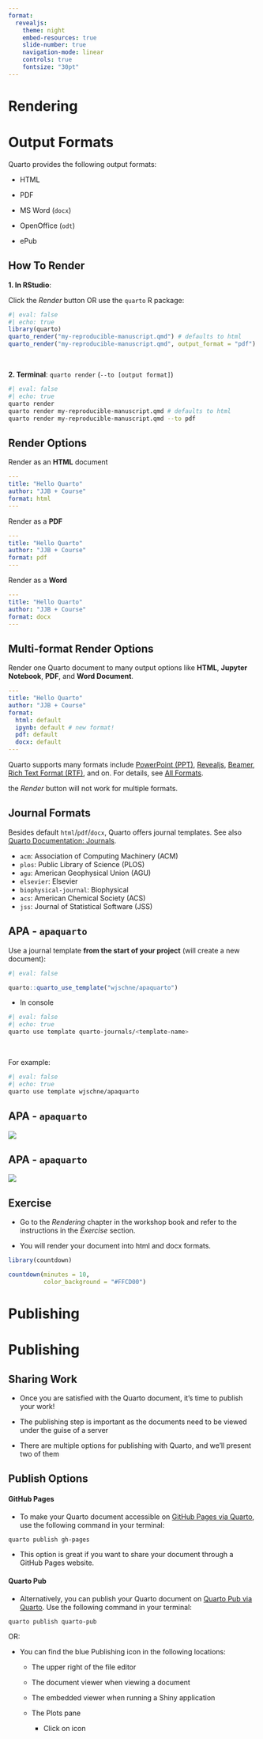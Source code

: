 ```yaml
---
format:
  revealjs:
    theme: night
    embed-resources: true
    slide-number: true
    navigation-mode: linear
    controls: true
    fontsize: "30pt"
---
```


# Rendering {background-color="#FFCD00"}

# Output Formats

Quarto provides the following output formats:

-   HTML

-   PDF

-   MS Word (`docx`)

-   OpenOffice (`odt`)

-   ePub

## How To Render

**1. In RStudio**:

Click the *Render* button OR use the `quarto` R package:

```r
#| eval: false
#| echo: true
library(quarto)
quarto_render("my-reproducible-manuscript.qmd") # defaults to html
quarto_render("my-reproducible-manuscript.qmd", output_format = "pdf")
```

<br>

**2. Terminal**: `quarto render` (`--to [output format]`)

```bash
#| eval: false
#| echo: true
quarto render
quarto render my-reproducible-manuscript.qmd # defaults to html
quarto render my-reproducible-manuscript.qmd --to pdf
```


## Render Options

Render as an **HTML** document

``` .yaml
---
title: "Hello Quarto"
author: "JJB + Course"
format: html
---
```

Render as a **PDF**

``` .yaml
---
title: "Hello Quarto"
author: "JJB + Course"
format: pdf
---
```

Render as a **Word**

``` .yaml
---
title: "Hello Quarto"
author: "JJB + Course"
format: docx
---
```
## Multi-format Render Options

Render one Quarto document to many output options like **HTML**, **Jupyter Notebook**, **PDF**, and **Word Document**.

``` .yaml
---
title: "Hello Quarto"
author: "JJB + Course"
format: 
  html: default
  ipynb: default # new format!
  pdf: default
  docx: default
---
```

::: callout-note
Quarto supports many formats include [PowerPoint (PPT)](https://quarto.org/docs/reference/formats/presentations/pptx.html), [Revealjs](https://quarto.org/docs/reference/formats/presentations/revealjs.html), [Beamer](https://quarto.org/docs/reference/formats/presentations/beamer.html), [Rich Text Format (RTF)](https://quarto.org/docs/reference/formats/rtf.html), and on. For details, see [All Formats](https://quarto.org/docs/output-formats/all-formats.html).
:::

::: callout-note
the *Render* button will not work for multiple formats.
:::

## Journal Formats

Besides default `html`/`pdf`/`docx`, Quarto offers journal templates. See also [Quarto Documentation: Journals](https://quarto.org/docs/journals/).

-   `acm`: Association of Computing Machinery (ACM)
-   `plos`: Public Library of Science (PLOS)
-   `agu`: American Geophysical Union (AGU)
-   `elsevier`: Elsevier
-   `biophysical-journal`: Biophysical
-   `acs`: American Chemical Society (ACS)
-   `jss`: Journal of Statistical Software (JSS)

## APA - `apaquarto`

Use a journal template **from the start of your project** (will create a new document):

```r
#| eval: false

quarto::quarto_use_template("wjschne/apaquarto")

```

-   In console

```bash
#| eval: false
#| echo: true
quarto use template quarto-journals/<template-name>
```

<br>

For example:

```bash
#| eval: false
#| echo: true
quarto use template wjschne/apaquarto

```

## APA - `apaquarto`

![](https://github.com/wjschne/apaquarto/raw/main/img/docx.png){fig-align="center"}

## APA - `apaquarto`

![](https://github.com/wjschne/apaquarto/raw/main/img/journalmode.png){fig-align="center"}

## Exercise

-   Go to the *Rendering* chapter in the workshop book and refer to the instructions in the *Exercise* section.

-   You will render your document into html and docx formats.

```r
library(countdown)

countdown(minutes = 10,
          color_background = "#FFCD00")
```

# Publishing

# Publishing

## Sharing Work

- Once you are satisfied with the Quarto document, it's time to publish your work!

- The publishing step is important as the documents need to be viewed under the guise of a server

- There are multiple options for publishing with Quarto, and we'll present two of them

## Publish Options

::: panel-tabset
#### GitHub Pages

- To make your Quarto document accessible on [GitHub Pages via Quarto](https://quarto.org/docs/publishing/github-pages.html), use the following command in your terminal:

```sh
quarto publish gh-pages
```

- This option is great if you want to share your document through a GitHub Pages website.

#### Quarto Pub

- Alternatively, you can publish your Quarto document on [Quarto Pub via Quarto](https://quarto.org/docs/publishing/quarto-pub.html). Use the following command in your terminal:

```sh
quarto publish quarto-pub
```
OR: 

- You can find the blue Publishing icon in the following locations:

  - The upper right of the file editor

  - The document viewer when viewing a document

  - The embedded viewer when running a Shiny application

  - The Plots pane
    - Click on icon
:::


